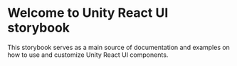 
<Meta title="Get Started/Introduction" />

# Welcome to Unity React UI storybook

This storybook serves as a main source of documentation and examples on how to use and customize Unity React UI components.

